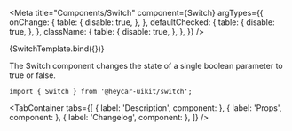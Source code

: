 

<Meta
    title="Components/Switch"
    component={Switch}
    argTypes={{
        onChange: {
            table: {
                disable: true,
            },
        },
        defaultChecked: {
            table: {
                disable: true,
            },
        },
        className: {
            table: {
                disable: true,
            },
        },
    }}
/>



<!-- Canvas -->

<Story name="Switch">
    {SwitchTemplate.bind({})}
</Story>

<!-- Docs -->

<ComponentHeader
    name="Switch"
    version={version}
    stage={1}
    design="https://www.figma.com/file/rrvkvQEoVTOHa7MzyKSaoz/OTP-Global-Design-System?node-id=1370%3A40765"
/>

The Switch component changes the state of a single boolean parameter to true or false.

```tsx
import { Switch } from '@heycar-uikit/switch';
```

<TabContainer
    tabs={[
        { label: 'Description', component: <Description /> },
        { label: 'Props', component: <Props of={Switch} /> },
        { label: 'Changelog', component: <Changelog /> },
    ]}
/>
